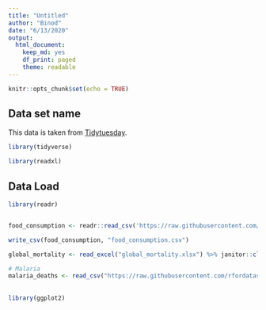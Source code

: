 ```yaml
---
title: "Untitled"
author: "Binod"
date: "6/13/2020"
output: 
  html_document:
    keep_md: yes
    df_print: paged
    theme: readable
---
```


```r
knitr::opts_chunk$set(echo = TRUE)
```


## Data set name

This data is taken from [Tidytuesday](https://github.com/rfordatascience/tidytuesday).

```r
library(tidyverse)

library(readxl)
```

## Data Load


```r
library(readr)


food_consumption <- readr::read_csv('https://raw.githubusercontent.com/rfordatascience/tidytuesday/master/data/2020/2020-02-18/food_consumption.csv') 

write_csv(food_consumption, "food_consumption.csv")

global_mortality <- read_excel("global_mortality.xlsx") %>% janitor::clean_names()

# Malaria
malaria_deaths <- read_csv("https://raw.githubusercontent.com/rfordatascience/tidytuesday/master/data/2018/2018-11-13/malaria_deaths.csv")


```

## 

```r
library(ggplot2)
```




